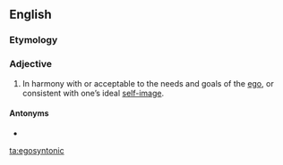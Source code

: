 ==English==

===Etymology===
{{compound|ego|syntonic|lang=en}}

===Adjective===
{{en-adj}}

# {{label|en|of behaviours, values, or beliefs}} In harmony with or acceptable to the needs and goals of the [[ego]], or consistent with one’s ideal [[self-image]].

====Antonyms====
* {{l|en|egodystonic}}

[[ta:egosyntonic]]